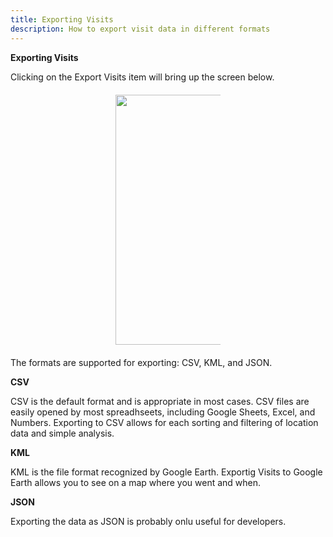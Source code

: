 ```yaml
---
title: Exporting Visits
description: How to export visit data in different formats
---
```


__Exporting Visits__

Clicking on the Export Visits item will bring up the screen below.

<div style="width: 33.333333%; margin: 1.25rem auto;">
<img src="/home/exportCSV.png" width="200" height="400" />
</div>

The formats are supported for exporting: CSV, KML, and JSON.

__CSV__

CSV is the default format and is appropriate in most cases. CSV files are easily opened by most spreadhseets, including Google Sheets, Excel, and Numbers. Exporting to CSV allows for each sorting
and filtering of location data and simple analysis.

__KML__

KML is the file format recognized by Google Earth. Exportig Visits to Google Earth allows you to see on a map where you went and when.

__JSON__

Exporting the data as JSON is probably onlu useful for developers.